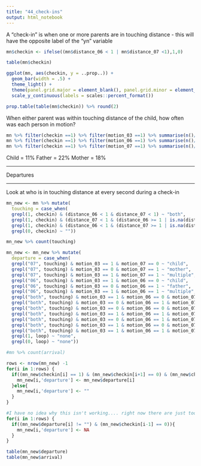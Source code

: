 ```yaml
---
title: "44_check-ins"
output: html_notebook
---
```


A "check-in" is when one or more parents are in touching distance - this will have the opposite label of the "yn" variable

```r
mn$checkin <- ifelse((mn$distance_06 < 1 | mn$distance_07 <1),1,0)

```

```r
table(mn$checkin)
```

```r
ggplot(mn, aes(checkin, y = ..prop..)) +
  geom_bar(width = .5) +
  theme_light() +
  theme(panel.grid.major = element_blank(), panel.grid.minor = element_blank()) +
  scale_y_continuous(labels = scales::percent_format())
```

```r
prop.table(table(mn$checkin)) %>% round(2)
```

When either parent was within touching distance of the child, how often was each person in motion?

```r
mn %>% filter(checkin ==1) %>% filter(motion_03 ==1) %>% summarise(n()/nrow(mn %>% filter(checkin ==1)))
mn %>% filter(checkin ==1) %>% filter(motion_06 ==1) %>% summarise(n()/nrow(mn %>% filter(checkin ==1)))
mn %>% filter(checkin ==1) %>% filter(motion_07 ==1) %>% summarise(n()/nrow(mn %>% filter(checkin ==1)))
```

Child = 11%
Father = 22%
Mother = 18%

__________________________________________

Departures

__________________________________________

Look at who is in touching distance at every second during a check-in 
```r

mn_new <- mn %>% mutate(
  touching = case_when(
  grepl(1, checkin) & (distance_06 < 1 & distance_07 < 1) ~ "both",
  grepl(1, checkin) & (distance_07 < 1 & (distance_06 >= 1 | is.na(distance_06))) ~ "07",
  grepl(1, checkin) & (distance_06 < 1 & (distance_07 >= 1 | is.na(distance_07))) ~ "06",
  grepl(0, checkin) ~ ""))

mn_new %>% count(touching)

```

```r
mn_new <- mn_new %>% mutate(
  departure = case_when(
  grepl("07", touching) & motion_03 == 1 & motion_07 == 0 ~ "child",
  grepl("07", touching) & motion_03 == 0 & motion_07 == 1 ~ "mother",
  grepl("07", touching) & motion_03 == 1 & motion_07 == 1 ~ "multiple",
  grepl("06", touching) & motion_03 == 1 & motion_06 == 0 ~ "child",
  grepl("06", touching) & motion_03 == 0 & motion_06 == 1 ~ "father",
  grepl("06", touching) & motion_03 == 1 & motion_06 == 1 ~ "multiple",
  grepl("both", touching) & motion_03 == 1 & motion_06 == 0 & motion_07 == 0 ~ "child",
  grepl("both", touching) & motion_03 == 0 & motion_06 == 1 & motion_07 == 0 ~ "father",
  grepl("both", touching) & motion_03 == 0 & motion_06 == 0 & motion_07 == 1 ~ "mother",
  grepl("both", touching) & motion_03 == 1 & motion_06 == 1 & motion_07 == 0 ~ "multiple_child",
  grepl("both", touching) & motion_03 == 0 & motion_06 == 1 & motion_07 == 1 ~ "multiple_parents",
  grepl("both", touching) & motion_03 == 1 & motion_06 == 0 & motion_07 == 1 ~ "multiple_child",
  grepl("both", touching) & motion_03 == 1 & motion_06 == 1 & motion_07 == 1 ~ "multiple_child",
  grepl(1, loop) ~ "none",
  grepl(0, loop) ~ "none"))

#mn %>% count(arrival)
```


```r
rows <- nrow(mn_new) -1
for(i in 1:rows) {
  if((mn_new$checkin[i] == 1) & (mn_new$checkin[i+1] == 0) & (mn_new$checkin[i+2] == 0)){
    mn_new[i,'departure'] <- mn_new$departure[i]
  }else{
    mn_new[i,'departure'] <- ""
  }
}
```

```r
#I have no idea why this isn't working.... right now there are just too many departures
for(i in 1:rows) {
  if((mn_new$departure[i] != "") & (mn_new$checkin[i-1] == 0)){
    mn_new[i,'departure'] <- NA
  }
}
```

```r
table(mn_new$departure)
table(mn_new$arrival)
```

